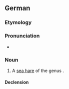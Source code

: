 ==German==
{{wikipedia|lang=de}}

===Etymology===
{{compound|de|Kugel|Schnecke}}

===Pronunciation===
* {{audio|de|De-Kugelschnecke.ogg|Audio}}

===Noun===
{{de-noun|f}}

# A [[sea hare]] of the genus {{taxlink|Akera|genus|noshow=1}}.

====Declension====
{{de-ndecl|f}}

{{C|de|Snails}}